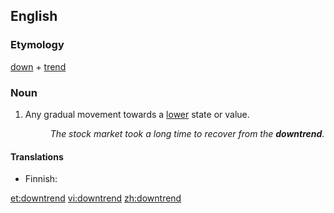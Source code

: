 ==English==

===Etymology===
[[down]] + [[trend]]

===Noun===
{{en-noun}}

# Any gradual movement towards a [[lower]] state or value.
#: ''The stock market took a long time to recover from the '''downtrend'''.''

====Translations====
{{trans-top|gradual movement}}
* Finnish: {{t-|fi|laskusuunta}}
{{trans-mid}}
{{trans-bottom}}

[[et:downtrend]]
[[vi:downtrend]]
[[zh:downtrend]]